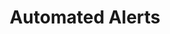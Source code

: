 ---
title: 'Automated Alerts'
description: 'Discover how Amplication helps proactively manage technical debt through automated alerts.'
icon: 'bell'
---